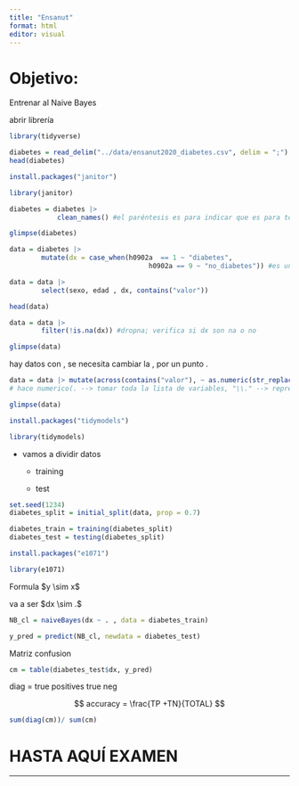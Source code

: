 ```yaml
---
title: "Ensanut"
format: html
editor: visual
---
```


# Objetivo:

Entrenar al Naive Bayes

abrir librería

```r
library(tidyverse)
```

```r
diabetes = read_delim("../data/ensanut2020_diabetes.csv", delim = ";")
head(diabetes)
```

```r
install.packages("janitor")
```

```r
library(janitor)
```

```r
diabetes = diabetes |>
            clean_names() #el paréntesis es para indicar que es para todos los datos
```

```r
glimpse(diabetes)
```

```r
data = diabetes |>
        mutate(dx = case_when(h0902a  == 1 ~ "diabetes",
                                   h0902a == 9 ~ "no_diabetes")) #es un if, si pasallamale "diabetes" si no, ps no
```

```r
data = data |>
        select(sexo, edad , dx, contains("valor"))

head(data)
```

```r
data = data |>
        filter(!is.na(dx)) #dropna; verifica si dx son na o no
```

```r
glimpse(data) 
```

hay datos con , se necesita cambiar la , por un punto .

```r
data = data |> mutate(across(contains("valor"), ~ as.numeric(str_replace(., "," , "\\.")))) # across aplica lo que está del primer argumento a todo lo del lado izquierdo
# hace numerico(. --> tomar toda la lista de variables, "\\." --> representa el caracter tal cual .)

```

```r
glimpse(data)
```

```r
install.packages("tidymodels")
```

```r
library(tidymodels)
```

-   vamos a dividir datos

    -   training

    -   test

```r
set.seed(1234)
diabetes_split = initial_split(data, prop = 0.7)
```

```r
diabetes_train = training(diabetes_split)
diabetes_test = testing(diabetes_split)
```

```r
install.packages("e1071")
```

```r
library(e1071)
```

Formula \$y \\sim x\$

va a ser \$dx \\sim .\$

```r
NB_cl = naiveBayes(dx ~ . , data = diabetes_train)


```

```r
y_pred = predict(NB_cl, newdata = diabetes_test)
```

Matriz confusion

```r
cm = table(diabetes_test$dx, y_pred)
```

diag = true positives true neg

$$
accuracy = \frac{TP +TN}{TOTAL}
$$

```r
sum(diag(cm))/ sum(cm)

```

# HASTA AQUÍ EXAMEN

------------------------------------------------------------------------
